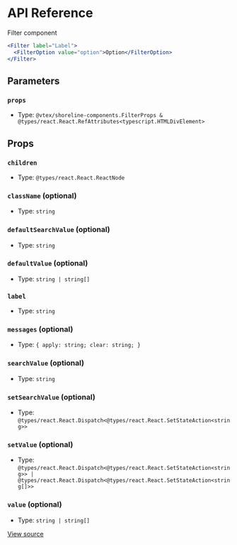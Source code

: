 # API Reference

Filter component

```jsx
<Filter label="Label">
  <FilterOption value="option">Option</FilterOption>
</Filter>
```

## Parameters

### `props`

- Type: `@vtex/shoreline-components.FilterProps & @types/react.React.RefAttributes<typescript.HTMLDivElement>`

## Props

### `children`

- Type: `@types/react.React.ReactNode`

### `className` (optional)

- Type: `string`

### `defaultSearchValue` (optional)

- Type: `string`

### `defaultValue` (optional)

- Type: `string | string[]`

### `label`

- Type: `string`

### `messages` (optional)

- Type: `{ apply: string; clear: string; }`

### `searchValue` (optional)

- Type: `string`

### `setSearchValue` (optional)

- Type: `@types/react.React.Dispatch<@types/react.React.SetStateAction<string>>`

### `setValue` (optional)

- Type: `@types/react.React.Dispatch<@types/react.React.SetStateAction<string>> | @types/react.React.Dispatch<@types/react.React.SetStateAction<string[]>>`

### `value` (optional)

- Type: `string | string[]`

[View source](https://github.com/vtex/shoreline/blob/fd77a0d19/packages/components/src/filter/filter.tsx#L17)
